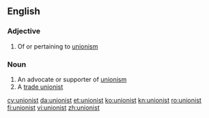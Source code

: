 ==English==

===Adjective===
{{en-adj}}

# {{sometimes|capitalised}} Of or pertaining to [[unionism]]

===Noun===
{{en-noun}}

# An advocate or supporter of [[unionism]]
# A [[trade unionist]]

[[cy:unionist]]
[[da:unionist]]
[[et:unionist]]
[[ko:unionist]]
[[kn:unionist]]
[[ro:unionist]]
[[fi:unionist]]
[[vi:unionist]]
[[zh:unionist]]